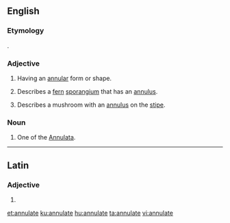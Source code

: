 ==English==

===Etymology===
{{etyl|la|en}} {{lena}} {{term|annulatus}}.

===Adjective===
{{en-adj}}

# Having an [[annular]] form or shape.
# {{context|botany|lang=en}} Describes a [[fern]] [[sporangium]] that has an [[annulus]].
# {{context|mycology|lang=en}} Describes a mushroom with an [[annulus]] on the [[stipe]].

===Noun===
{{en-noun}}

# {{context|zoology|lang=en}} One of the [[Annulata]].

----

==Latin==

===Adjective===
{{la-adj-form|annulāte}}

# {{inflection of|annulātus||voc|m|s|lang=la}}

[[et:annulate]]
[[ku:annulate]]
[[hu:annulate]]
[[ta:annulate]]
[[vi:annulate]]